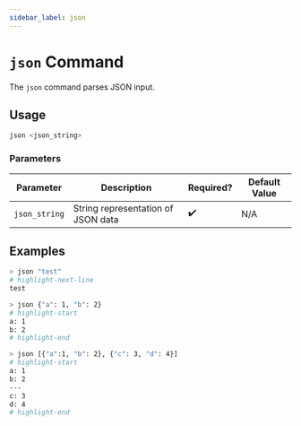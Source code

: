 ```yaml
---
sidebar_label: json
---
```


# `json` Command

The `json` command parses JSON input.

## Usage

```bash
json <json_string>
```

### Parameters

| Parameter     | Description                        | Required? | Default Value |
| ------------- | ---------------------------------- | --------- | ------------- |
| `json_string` | String representation of JSON data | ✔️        | N/A           |

## Examples

```bash title="Parse JSON string"
> json "test"
# highlight-next-line
​test
```

```bash title="Parse JSON object"
> json {"a": 1, "b": 2}
# highlight-start
​a: 1
​b: 2
# highlight-end
```

```bash title="Parse array of JSON objects"
> json [{"a":1, "b": 2}, {"c": 3, "d": 4}]
# highlight-start
​a: 1
​b: 2
​---
​c: 3
​d: 4
# highlight-end
```
